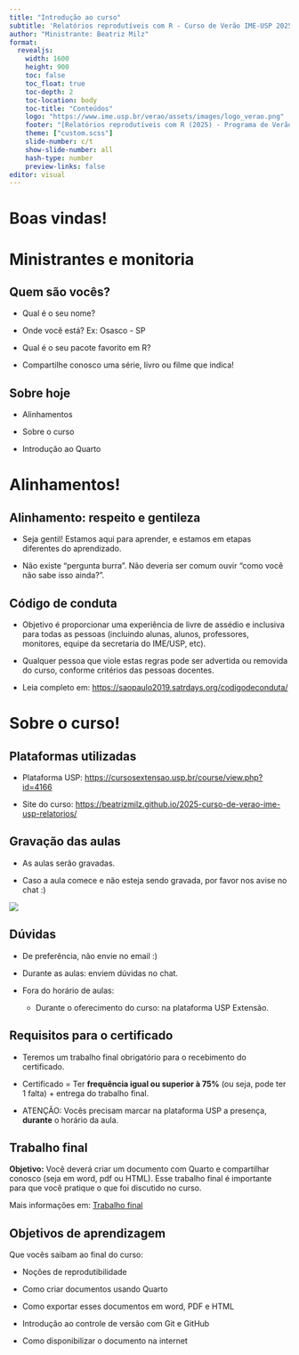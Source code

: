 ```yaml
---
title: "Introdução ao curso"
subtitle: 'Relatórios reprodutíveis com R - Curso de Verão IME-USP 2025' 
author: "Ministrante: Beatriz Milz"
format: 
  revealjs:
    width: 1600
    height: 900  
    toc: false
    toc_float: true
    toc-depth: 2
    toc-location: body
    toc-title: "Conteúdos"
    logo: "https://www.ime.usp.br/verao/assets/images/logo_verao.png" 
    footer: "[Relatórios reprodutíveis com R (2025) - Programa de Verão IME-USP](https://beatrizmilz.github.io/2025-curso-de-verao-ime-usp-relatorios/)."
    theme: ["custom.scss"]
    slide-number: c/t
    show-slide-number: all
    hash-type: number
    preview-links: false    
editor: visual
---
```


# Boas vindas!

# Ministrantes e monitoria

## Quem são vocês?

-   Qual é o seu nome?

-   Onde você está? Ex: Osasco - SP

-   Qual é o seu pacote favorito em R?

-   Compartilhe conosco uma série, livro ou filme que indica!

## Sobre hoje

-   Alinhamentos

-   Sobre o curso

-   Introdução ao Quarto

# Alinhamentos!

## Alinhamento: respeito e gentileza

-   Seja gentil! Estamos aqui para aprender, e estamos em etapas diferentes do aprendizado.

-   Não existe "pergunta burra". Não deveria ser comum ouvir "como você não sabe isso ainda?".

## Código de conduta

-   Objetivo é proporcionar uma experiência de livre de assédio e inclusiva para todas as pessoas (incluindo alunas, alunos, professores, monitores, equipe da secretaria do IME/USP, etc).

-   Qualquer pessoa que viole estas regras pode ser advertida ou removida do curso, conforme critérios das pessoas docentes.

-   Leia completo em: <https://saopaulo2019.satrdays.org/codigodeconduta/>

# Sobre o curso!

## Plataformas utilizadas

-   Plataforma USP: <https://cursosextensao.usp.br/course/view.php?id=4166>

-   Site do curso: <https://beatrizmilz.github.io/2025-curso-de-verao-ime-usp-relatorios/>

## Gravação das aulas

-   As aulas serão gravadas.

-   Caso a aula comece e não esteja sendo gravada, por favor nos avise no chat :)

![](images/paste-66D271C4.png){fig-align="center"}

## Dúvidas

-   De preferência, não envie no email :)

-   Durante as aulas: enviem dúvidas no chat.

-   Fora do horário de aulas:

    -   Durante o oferecimento do curso: na plataforma USP Extensão.

## Requisitos para o certificado

-   Teremos um trabalho final obrigatório para o recebimento do certificado.

-   Certificado = Ter **frequência igual ou superior à 75%** (ou seja, pode ter 1 falta) + entrega do trabalho final.

-   ATENÇÃO: Vocês precisam marcar na plataforma USP a presença, **durante** o horário da aula.

## Trabalho final

**Objetivo:** Você deverá criar um documento com Quarto e compartilhar conosco (seja em word, pdf ou HTML). Esse trabalho final é importante para que você pratique o que foi discutido no curso.

Mais informações em: [Trabalho final](https://beatrizmilz.github.io/2025-curso-de-verao-ime-usp-relatorios/trabalho-final.html)

## Objetivos de aprendizagem

Que vocês saibam ao final do curso:

-   Noções de reprodutibilidade

-   Como criar documentos usando Quarto

-   Como exportar esses documentos em word, PDF e HTML

-   Introdução ao controle de versão com Git e GitHub

-   Como disponibilizar o documento na internet
